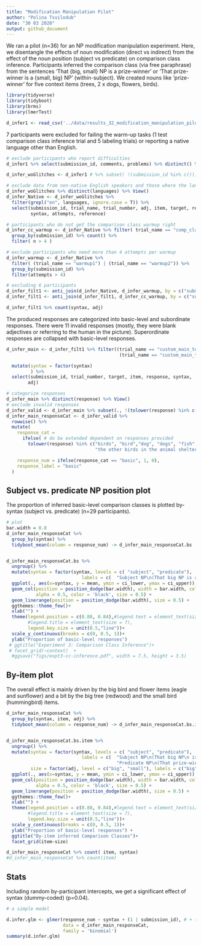 ```yaml
---
title: "Modification Manipulation Pilot"
author: "Polina Tsvilodub"
date: "30 03 2020"
output: github_document
---
```


We ran a pilot (n=36) for an NP modification manipulation experiment. Here, we disentangle the effects of noun modification (direct vs indirect) from the effect of the noun position (subject vs predicate) on comparison class inference. 
Participants inferred the comparison class (via free paraphrase) from the sentences 'That {big, small} NP is a prize-winner' or 'That prize-winner is a {small, big} NP' (within-subject). We created nouns like 'prize-winner' for five context items (trees, 2 x dogs, flowers, birds).

``` r

library(tidyverse)
library(tidyboot)
library(brms)
library(lmerTest)
```
``` r

d_infer1 <- read_csv('../data/results_32_modification_manipulation_pilot.csv')
```
7 participants were excluded for failing the warm-up tasks (1 test comparison class inference trial and 5 labeling trials) or reporting a native language other than English.

``` r
# exclude participants who report difficulties
d_infer1 %>% select(submission_id, comments, problems) %>% distinct() %>% View()

d_infer_woGlitches <- d_infer1 # %>% subset( !(submission_id %in% c()))

# exclude data from non-native English speakers and those where the language information is missing
d_infer_woGlitches %>% distinct(languages) %>% View()
d_infer_Native <- d_infer_woGlitches %>%
  filter(grepl("en", languages, ignore.case = T)) %>%
  select(submission_id, trial_name, trial_number, adj, item, target, response, botresponse,
         syntax, attempts, reference)

# participants who do not get the comparison class warmup right
d_infer_cc_warmup <- d_infer_Native %>% filter( trial_name == "comp_class_warmup") %>%
  group_by(submission_id) %>% count() %>%
  filter( n > 4 )

# exclude participants who need more than 4 attempts per warmup
d_infer_warmup <- d_infer_Native %>%
  filter( (trial_name == "warmup1") | (trial_name == "warmup2")) %>%
  group_by(submission_id) %>%
  filter(attempts > 4)

# excluding 6 participants
d_infer_filt1 <- anti_join(d_infer_Native, d_infer_warmup, by = c("submission_id"))
d_infer_filt1 <- anti_join(d_infer_filt1, d_infer_cc_warmup, by = c("submission_id"))

```

``` r
d_infer_filt1 %>% count(syntax, adj)
```
The produced responses are categorized into basic-level and subordinate responses. There were 11 invalid responses (mostly, they were blank adjectives or referring to the human in the picture).
Superordinate responses are collapsed with basic-level responses. 

``` r
d_infer_main <- d_infer_filt1 %>% filter((trial_name == "custom_main_text1")|
                                          (trial_name == "custom_main_text2")) %>%

  mutate(syntax = factor(syntax)
         ) %>%
  select(submission_id, trial_number, target, item, response, syntax,
        adj)

# categorize responses
d_infer_main %>% distinct(response) %>% View()
# exclude invalid responses
d_infer_valid <- d_infer_main %>% subset(., !(tolower(response) %in% c( "human", "small", "place", "man", "little", "winner", "yes", "swifts", "size"))) # 11 responses excluded
d_infer_main_responseCat <- d_infer_valid %>%
  rowwise() %>%
  mutate(  
    response_cat =
      ifelse( # do be extended dependent on responses provided
        tolower(response) %in% c("birds", "bird","dog", "dogs", "fish","flower", "flowers","trees", "tree", "other dogs", "other flowers", "plant", "plants", "animals", "flowers in the garden", "all the other trees", 
                                 "the other birds in the animal shelter", "all the other dogs at the dog park", "dogs at the dog show"), "basic", "subordinate"),

    response_num = ifelse(response_cat == "basic", 1, 0),
    response_label = "basic"
  )
```

## Subject vs. predicate NP position plot

The proportion of inferred basic-level comparison classes is plotted by-syntax (subject vs. predicate) (n=29 participants).
``` r
# plot
bar.width = 0.8
d_infer_main_responseCat %>%  
  group_by(syntax) %>%
  tidyboot_mean(column = response_num) -> d_infer_main_responseCat.bs


d_infer_main_responseCat.bs %>%
  ungroup() %>%
  mutate(syntax = factor(syntax, levels = c( "subject", "predicate"),
                            labels = c(  "Subject NP\n(That big NP is a prize-winner)", "Predicate NP\n(That prize-winner is a big NP)"))) %>%
  ggplot(., aes(x=syntax, y = mean, ymin = ci_lower, ymax = ci_upper)) +
  geom_col(position = position_dodge(bar.width), width = bar.width, color= 'black',
           alpha = 0.5, color = 'black', size = 0.5) +
  geom_linerange(position = position_dodge(bar.width), size = 0.5) +
  ggthemes::theme_few()+
  xlab("") +
  theme(legend.position = c(0.88, 0.84),#legend.text = element_text(size = 7),
        #legend.title = element_text(size = 7), 
        legend.key.size = unit(0.5,"line"))+
  scale_y_continuous(breaks = c(0, 0.5, 1))+
  ylab("Proportion of basic-level responses")
 # ggtitle("Experiment 3: Comparison Class Inference")+
 # facet_grid(~context)  +
  #ggsave("figs/expt3-cc-inference.pdf", width = 7.5, height = 3.5)
```
## By-item plot

The overall effect is mainly driven by the big bird and flower items (eagle and sunflower) and a bit by the big tree (redwood) and the small bird (hummingbird) items.
``` r
d_infer_main_responseCat %>%  
  group_by(syntax, item, adj) %>%
  tidyboot_mean(column = response_num) -> d_infer_main_responseCat.bs.item


d_infer_main_responseCat.bs.item %>%
  ungroup() %>%
  mutate(syntax = factor(syntax, levels = c( "subject", "predicate"),
                            labels = c(  "Subject NP\n(That big NP\n is a prize-winner)", 
                                         "Predicate NP\n(That prize-winner\n is a big NP)")),
         size = factor(adj, level = c("big", "small"), labels = c("big", "small"))) %>%
  ggplot(., aes(x=syntax, y = mean, ymin = ci_lower, ymax = ci_upper)) +
  geom_col(position = position_dodge(bar.width), width = bar.width, color= 'black',
           alpha = 0.5, color = 'black', size = 0.5) +
  geom_linerange(position = position_dodge(bar.width), size = 0.5) +
  ggthemes::theme_few()+
  xlab("") +
  theme(legend.position = c(0.88, 0.84),#legend.text = element_text(size = 7),
        #legend.title = element_text(size = 7), 
        legend.key.size = unit(0.5,"line"))+
  scale_y_continuous(breaks = c(0, 0.5, 1))+
  ylab("Proportion of basic-level responses") +
  ggtitle("By-item inferred Comparison Classes")+
  facet_grid(item~size)

```

``` r
d_infer_main_responseCat %>% count( item, syntax)
#d_infer_main_responseCat %>% count(item)
```

## Stats

Including random by-participant intercepts, we get a significant effect of syntax (dummy-coded) (p=0.04).
``` r
# a simple model

d.infer.glm <- glmer(response_num ~ syntax + (1 | submission_id), # + (0 + syntax || item), 
                     data = d_infer_main_responseCat,
                     family = 'binomial')
summary(d.infer.glm)
```